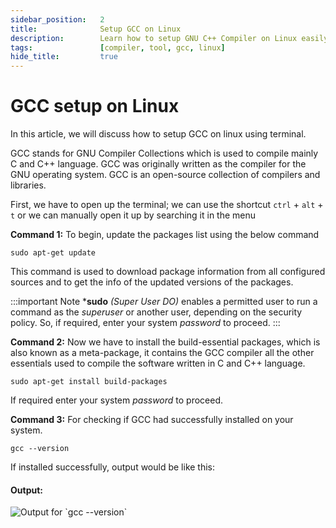 ```yaml
---
sidebar_position:	2
title:				Setup GCC on Linux
description:		Learn how to setup GNU C++ Compiler on Linux easily.
tags:				[compiler, tool, gcc, linux]
hide_title:			true
---
```



# GCC setup on Linux

In this article, we will discuss how to setup GCC on linux using terminal.

GCC stands for GNU Compiler Collections which is used to compile mainly
C and C++ language. GCC was originally written as the compiler for the
GNU operating system. GCC is an open-source collection of compilers and
libraries.

First, we have to open up the terminal; we can use the shortcut
`ctrl` + `alt` + `t` or we can manually open it up by searching it in
the menu

**Command 1:** To begin, update the packages list using the below command
```
sudo apt-get update
```
This command is used to download package information from all configured
sources and to get the info of the updated versions of the packages.

:::important Note
***sudo** *(Super User DO)* enables a permitted user to run a command as
the *superuser* or another user, depending on the security policy. So,
if required, enter your system *password* to proceed.
:::

**Command 2:** Now we have to install the build-essential packages, which
is also known as a meta-package, it contains the GCC compiler all the other
essentials used to compile the software written in C and C++ language.
```
sudo apt-get install build-packages
```
If required enter your system *password* to proceed.

**Command 3:** For checking if GCC had successfully installed on your system.
```
gcc --version
```
If installed successfully, output would be like this:

#### Output:

<Image center
       alt="Output for `gcc --version`"
       src="/static/img/tutorials/tools/gcc-version-output.jpg"
       />
